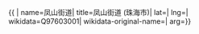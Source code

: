 {{ {{{1|PRC admin/showdata}}}|
name=凤山街道|
title=凤山街道 (珠海市)|
lat=|
lng=|
wikidata=Q97603001|
wikidata-original-name=|
arg={{{arg|}}}}}